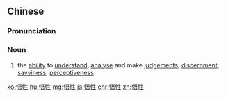 ==Chinese==
{{zh-forms}}

===Pronunciation===
{{zh-pron
|m=wùxìng,tl=y
|c=ng6 sing3
|mn=ngō͘-sèng
|cat=n
}}

===Noun===
{{zh-noun}}

# the [[ability]] to [[understand]], [[analyse]] and make [[judgements]]; [[discernment]]; [[savviness]]; [[perceptiveness]]

[[ko:悟性]]
[[hu:悟性]]
[[mg:悟性]]
[[ja:悟性]]
[[chr:悟性]]
[[zh:悟性]]